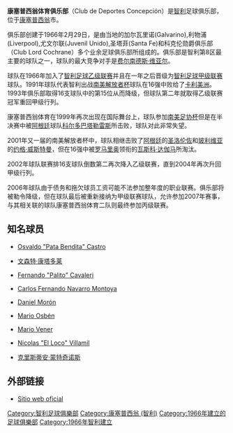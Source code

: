{{Football club infobox
| clubname   = 迪康塞普森
| image      = [[File:Deportes_Concepción.jpg|180px]]
| fullname   = 康塞普西翁体育社会俱乐部
| nickname   = ''Los leones'',<br /> ''Los lilas'',<br /> ''El león de collao''
| founded    = 1966年,2月29日
| ground     = {{tsl|en|Estadio Municipal de Concepción||康塞普西翁市政体育场}}<br />[[智利|智利]], [[康塞普西翁|康塞普西翁]]
| capacity   = 35.000
| chairman   = Jorge Mahuzier
| manager    = Humberto López
| league     = [[智利足球乙级联赛|智利足球乙级联赛]]
| season     = 2021
| position   = 智乙，第 10 位
| pattern_la1=_concepción2014h|pattern_b1=_concepción2014h|pattern_ra1=_concepción2014h
| pattern_sh1=_bordeblanco|pattern_so1=
| leftarm1=58399B|body1=58399B|rightarm1=58399B|shorts1=58399B|socks1=58399B
| type_la1=svg|type_b1=svg|type_ra1=svg|type_sh1=svg|type_so1=svg
| pattern_la2=_concepción2014a1|pattern_b2=_concepción2014a1|pattern_ra2=_concepción2014a1
| pattern_sh2=_bordeenblanco|pattern_so2=_concepción2013a
| leftarm2=FFFFFF|body2=FFFFFF|rightarm2=FFFFFF|shorts2=58399B|socks2=FFFFFF
}}

'''康塞普西翁体育俱乐部'''（Club de Deportes Concepción）是[[智利|智利]]足球俱乐部，位于[[康塞普西翁|康塞普西翁]]市。

俱乐部创建于1966年2月29日，是由当地的加尔瓦里诺(Galvarino),利物浦(Liverpool),尤文尔联(Juvenil Unido),圣塔菲(Santa Fe)和科克伦勋爵俱乐部（Club Lord Cochrane）多个业余足球俱乐部所组成的。俱乐部是智利第8区最主要的球队之一，球队的最大竞争对手是[[阿尔图罗·费尔南德斯·维亚尔海军上将铁路体育俱乐部|费尔南德斯·维亚尔]]。

球队在1966年加入了[[智利足球乙级联赛|智利足球乙级联赛]]并且在一年之后晋级为[[智利足球甲级联赛|智利足球甲级联赛]]球队。1991年球队代表智利出战[[南美解放者杯|南美解放者杯]]球队在16强中败给了[[卡利美洲|卡利美洲]]。1993年俱乐部取得16支球队中的第15位从而降级，但球队第二年就取得乙级联赛冠军重回甲级行列。

康塞普西翁体育在1999年再次出现在国际舞台上，球队参加[[南美足协杯|南美足协杯]]但是在半决赛中被[[阿根廷|阿根廷]]球队[[科尔多巴塔勒雷斯竞技俱乐部|科尔多巴塔勒雷斯]]所击败，球队对此非常失望。

2001年又一届的南美解放者杯中，球队相继击败了[[阿根廷|阿根廷]]的[[阿尔马格罗圣洛伦佐竞技俱乐部|圣洛伦佐]]和[[玻利维亚|玻利维亚]]的[[约格·威斯特曼俱乐部|约格·威斯特曼]]，但在16强中被[[罗马里奥|罗马里奥]]领衔的[[瓦斯科·达伽马体育俱乐部|瓦斯科·达伽马]]所淘汰。

2002年球队联赛排16支球队倒数第二再次降入乙级联赛，直到2004年再次升回甲级行列。

2006年球队由于债务和拖欠球员工资可能不法参加整年度的职业联赛。俱乐部将被勒令降级，但在球队最后被重新接纳为甲级联赛球队，允许参加2007年赛事，与其相关联的球队康塞普西翁体育二队则最终参加丙级联赛。

== 知名球员 ==
* {{flagicon|Argentina}} [[Osvaldo_Castro|Osvaldo "Pata Bendita" Castro]]
* {{flagicon|Argentina}} [[文森特·康塔多莱|文森特·康塔多莱]]
* {{flagicon|Argentina}} [[Fernando_Cavaleri|Fernando "Palito" Cavaleri]]
* {{flagicon|Colombia}} [[Carlos_Fernando_Navarro_Montoya|Carlos Fernando Navarro Montoya]]
* {{flagicon|Argentina}} [[Daniel_Morón|Daniel Morón]]
* {{flagicon|Chile}} [[Mario_Osbén|Mario Osbén]]
* {{flagicon|Argentina}} {{flagicon|Chile}} [[Mario_Vener|Mario Vener]]
* {{flagicon|Argentina}} [[Servando_Nicolas_Villamil|Nicolas "El Loco" Villamil]]
* {{flagicon|Chile}} [[克里斯蒂安·蒙特奇诺斯|克里斯蒂安·蒙特奇诺斯]]

== 外部链接 ==
* [http://www.cdconcepcion.cl/ Sitio web oficial] {{Wayback|url=http://www.cdconcepcion.cl/ |date=20070501173715 }}

{{fb start}}
{{Liga Chilena de Fútbol}}
{{fb end}}

{{DEFAULTSORT:Club Deportes Concepción}}
[[Category:智利足球俱樂部|Category:智利足球俱樂部]]
[[Category:康塞普西翁_(智利)|Category:康塞普西翁 (智利)]]
[[Category:1966年建立的足球俱樂部|Category:1966年建立的足球俱樂部]]
[[Category:1966年智利建立|Category:1966年智利建立]]